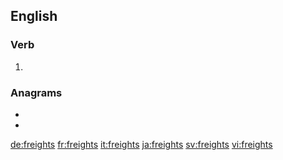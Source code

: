 ==English==

===Verb===
{{head|en|verb form}}

# {{en-third-person singular of|freight}}

===Anagrams===
* {{l|en|fighters}}
* {{l|en|refights}}

[[de:freights]]
[[fr:freights]]
[[it:freights]]
[[ja:freights]]
[[sv:freights]]
[[vi:freights]]